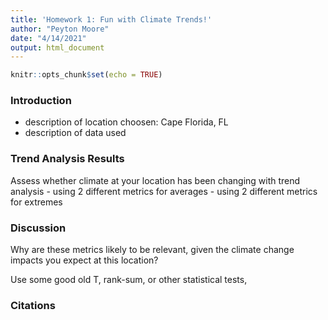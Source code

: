 ```yaml
---
title: 'Homework 1: Fun with Climate Trends!'
author: "Peyton Moore"
date: "4/14/2021"
output: html_document
---
```


```r
knitr::opts_chunk$set(echo = TRUE)
```




### Introduction

- description of location choosen: Cape Florida, FL 
- description of data used 



### Trend Analysis Results 

Assess whether climate at your location has been changing with trend analysis
- using 2 different metrics for averages
- using 2 different metrics for extremes


### Discussion 
Why are these metrics likely to be relevant, given the climate change impacts you expect at this location?

Use some good old T, rank-sum, or other statistical tests,


### Citations 



